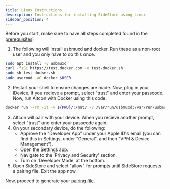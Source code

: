 ```yaml
---
title: Linux Instructions
description: Instructions for installing SideStore using Linux
sidebar_position: 4
---
```


Before you start, make sure to have all steps completed found in the [prerequisites](prerequisites)!

1. The following will install usbmuxd and docker. Run these as a non-root user and you only have to do this once.
```bash
sudo apt install -y usbmuxd
curl -fsSL https://test.docker.com -o test-docker.sh
sudo sh test-docker.sh
sudo usermod -aG docker $USER
```
2. Restart your shell to ensure changes are made. Now, plug in your iDevice. If you recieve a prompt, select "trust" and enter your passcode. Now, run Altcon with Docker using this code:
```bash
docker run --rm -it -v ${PWD}/:/mnt/ -v /var/run/usbmuxd:/var/run/usbmuxd ghcr.io/sidestore/altcon
```
3. Altcon will pair with your device. When you recieve another prompt, select "trust" and enter your passcode again.
4. On your secondary device, do the following:
    * Approve the "Developer App" under your Apple ID's email (you can find this in Settings, under "General", and then "VPN & Device Management").
    * Open the Settings app.
    * Navigate to the 'Privacy and Security' section.
    * Turn on 'Developer Mode' at the bottom.
5. Open SideStore and select "allow" for prompts until SideStore requests a pairing file. Exit the app now.

Now, proceed to generate your [pairing file](pairing-file).

